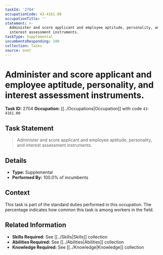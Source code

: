 ```yaml
---
taskId: '2704'
occupationCode: 43-4161.00
occupationTitle: ''
statement: >-
  Administer and score applicant and employee aptitude, personality, and
  interest assessment instruments.
taskType: Supplemental
incumbentsResponding: 100
collection: Tasks
source: onet
---
```

# Administer and score applicant and employee aptitude, personality, and interest assessment instruments.

**Task ID:** 2704
**Occupation:** [[../Occupations|Occupation]] with code `43-4161.00`

## Task Statement

> Administer and score applicant and employee aptitude, personality, and interest assessment instruments.

## Details

- **Type:** Supplemental
- **Performed By:** 100.0% of incumbents

## Context

This task is part of the standard duties performed in this occupation. The percentage indicates how common this task is among workers in the field.

## Related Information

- **Skills Required:** See [[../Skills|Skills]] collection
- **Abilities Required:** See [[../Abilities|Abilities]] collection
- **Knowledge Required:** See [[../Knowledge|Knowledge]] collection
